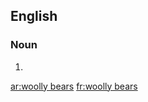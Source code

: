 ==English==

===Noun===
{{head|en|plural|head=[[woolly]] [[bears]]}}

# {{plural of|woolly bear|lang=en}}

[[ar:woolly bears]]
[[fr:woolly bears]]